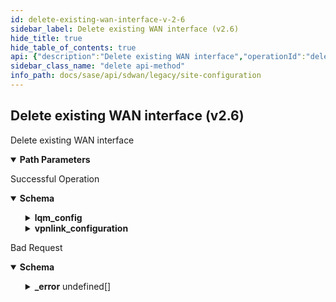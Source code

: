 ```yaml
---
id: delete-existing-wan-interface-v-2-6
sidebar_label: Delete existing WAN interface (v2.6)
hide_title: true
hide_table_of_contents: true
api: {"description":"Delete existing WAN interface","operationId":"delete-v2.6-api-tenants-tenant_id-sites-site_id-waninterfaces-wan_interface_id","parameters":[{"description":"Tenant Id","in":"path","name":"tenant_id","required":true,"schema":{"description":"Tenant Id","type":"string"}},{"description":"Site Id","in":"path","name":"site_id","required":true,"schema":{"description":"Site Id","type":"string"}},{"description":"WAN interface Id","in":"path","name":"wan_interface_id","required":true,"schema":{"description":"Wan Interface Id","type":"string"}}],"responses":{"200":{"content":{"application/json":{"schema":{"properties":{"bfd_mode":{"description":"Bfd Mode: ValidateEnum(enumClass = classOf[BfdMode], WAN_CONFIG_INVALID_BFD_MODE, nullAllowed = false) ","enum":["aggressive","non_aggressive"],"type":"string"},"bw_config_mode":{"description":"Bw Config Mode: ValidateEnum(enumClass = classOf[BWConfigMode], message = INVALID_BANDWIDTH_CONFIG_MODE, nullAllowed = false) ","enum":["auto","manual","manual_bwm_disabled"],"type":"string"},"bwc_enabled":{"description":"Bwc Enabled","type":"boolean"},"cost":{"description":"Cost: Range(max = 1024L, error = WANINTERFACE_INVALID_COST_VALUE: Cost value for site WAN interface should be within range 0-1024, min = 0L) ","type":"integer"},"description":{"description":"Description: Size(max = 256, WANINTERFACE_CONFIG_DESCRIPTION_EXCEEDS_LIMIT, min = 0) ","type":"string"},"id":{"description":"Id","type":"string"},"label_id":{"description":"Label Id: NotEmpty(message = WAN_INTERFACE_INVALID_LABEL) ","type":"string"},"link_bw_down":{"description":"Link Bw Down: JsonIgnore(value = true) ","format":"double","type":"number"},"link_bw_up":{"description":"Link Bw Up: JsonIgnore(value = true) ","format":"double","type":"number"},"lqm_config":{"description":"Lqm Config: Valid ","properties":{"hub_site_ids":{"description":"Hub Site Ids: Size(max = 16, error = WANINTERFACE_LQM_CONFIG_INVALID_HUB_SITE_IDS_SIZE: Maximum 16 hub sites can be configured, min = 0) ListString(allowDuplicate = false, allowEmpty = true, allowNull = true, length = 0, listMaxSize = 0, error = WANINTERFACE_LQM_CONFIG_DUPLICATE_HUB_SITE_IDS: Duplicate hub site ids are not allowed., noTrim = false, regex = , required = false) ","items":{"description":"Hub Site Ids","type":"string"},"type":"array"},"inter_packet_gap":{"description":"Inter Packet Gap: Range(max = 300L, error = WANINTERFACE_LQM_CONFIG_INVALID_INTER_PACKET_GAP: inter packet gap should be in the range of 50-300 milliseconds., min = 50L) ","format":"int32","type":"integer"},"statistic":{"description":"Statistic: ValidateEnum(enumClass = classOf[LQMStatistic], error = WANINTERFACE_LQM_CONFIG_INVALID_STATISTIC: Invalid statistic value. Valid values are min, max and avg., nullAllowed = true) ","enum":["min","max","avg"],"type":"string"}}},"lqm_enabled":{"description":"Lqm Enabled","type":"boolean"},"name":{"description":"Name: Size(max = 128, WANINTERFACE_CONFIG_NAME_EXCEEDS_LIMIT, min = 0) ","type":"string"},"network_id":{"description":"Network Id: NotEmpty(message = NETWORK_ID_REQD) ","type":"string"},"tags":{"description":"Tags: ListString(allowDuplicate = false, allowEmpty = true, allowNull = true, length = 128, listMaxSize = 10, error = INVALID_TAG: Maximum 10 Unique tags of length 1024 each are allowed, noTrim = false, regex = [^,\\\\s]+, required = false) ","items":{"description":"Tags","type":"string"},"type":"array"},"type":{"description":"Type","enum":["PUBLIC_WAN","PRIVATE_WAN"],"type":"string"},"use_for_application_reachability_probes":{"description":"Use For Application Reachability Probes: Valid ","type":"boolean"},"use_for_controller_connections":{"description":"Use For Controller Connections: Valid ","type":"boolean"},"vpnlink_configuration":{"description":"Vpnlink Configuration: Valid Nullable ","properties":{"keep_alive_failure_count":{"description":"Keep Alive Failure Count: NotNull(error = VPNLINK_CONFIG_INVALID_KEEP_ALIVE_FAILURE_COUNT: VPN Link keep alive failure count must be between 3 and 30.) Range(max = 30L, error = VPNLINK_CONFIG_INVALID_KEEP_ALIVE_FAILURE_COUNT: VPN Link keep alive failure count must be between 3 and 30., min = 3L) ","type":"integer"},"keep_alive_interval":{"description":"Keep Alive Interval: NotNull(error = VPNLINK_CONFIG_INVALID_KEEP_ALIVE_INTERVAL: VPN Link keep alive interval must be between 100ms-1740,000ms.) Range(max = 1740000L, error = VPNLINK_CONFIG_INVALID_KEEP_ALIVE_INTERVAL: VPN Link keep alive interval must be between 100ms-1740,000ms., min = 100L) ","type":"integer"}},"required":["keep_alive_failure_count","keep_alive_interval"]}},"required":["label_id","bfd_mode","bw_config_mode","network_id"]}}},"description":"Successful Operation"},"400":{"content":{"application/json":{"example":{"value":{"_error":[{"code":"WAN_INTERFACE_CONFIGURED"},{"code":"WAN_INTERFACE_CONFIG_IN_ZONE"}]}},"schema":{"properties":{"_error":{"items":{"properties":{"code":{"type":"string"},"message":{"type":"string"}}},"type":"array"}}}}},"description":"Bad Request"}},"tags":["Site Configuration"],"method":"delete","path":"/v2.6/api/tenants/{tenant_id}/sites/{site_id}/waninterfaces/{wan_interface_id}","servers":[{"url":"/"}],"info":{"contact":{},"description":"List of APIs used to manage your site specific configuration attributes, and HA configuration for both branch and data center sites.","title":"Site Configuration","version":"Latest"},"postman":{"name":"Delete existing WAN interface (v2.6)","description":{"content":"Delete existing WAN interface","type":"text/plain"},"url":{"path":["v2.6","api","tenants",":tenant_id","sites",":site_id","waninterfaces",":wan_interface_id"],"host":["{{baseUrl}}"],"query":[],"variable":[{"disabled":false,"description":{"content":"(Required) Tenant Id","type":"text/plain"},"type":"any","value":"","key":"tenant_id"},{"disabled":false,"description":{"content":"(Required) Site Id","type":"text/plain"},"type":"any","value":"","key":"site_id"},{"disabled":false,"description":{"content":"(Required) WAN interface Id","type":"text/plain"},"type":"any","value":"","key":"wan_interface_id"}]},"header":[{"key":"Accept","value":"application/json"}],"method":"DELETE"}}
sidebar_class_name: "delete api-method"
info_path: docs/sase/api/sdwan/legacy/site-configuration
---
```



## Delete existing WAN interface (v2.6)



Delete existing WAN interface

<details style={{"marginBottom":"1rem"}} data-collapsed={false} open={true}><summary style={{}}><strong>Path Parameters</strong></summary><div><ul><ParamsItem className={"paramsItem"} param={{"description":"Tenant Id","in":"path","name":"tenant_id","required":true,"schema":{"description":"Tenant Id","type":"string"}}}></ParamsItem><ParamsItem className={"paramsItem"} param={{"description":"Site Id","in":"path","name":"site_id","required":true,"schema":{"description":"Site Id","type":"string"}}}></ParamsItem><ParamsItem className={"paramsItem"} param={{"description":"WAN interface Id","in":"path","name":"wan_interface_id","required":true,"schema":{"description":"Wan Interface Id","type":"string"}}}></ParamsItem></ul></div></details><div><ApiTabs><TabItem label={"200"} value={"200"}><div>

Successful Operation

</div><div><details style={{}} data-collapsed={false} open={true}><summary style={{"textAlign":"left"}}><strong>Schema</strong></summary><div style={{"textAlign":"left","marginLeft":"1rem"}}></div><ul style={{"marginLeft":"1rem"}}><SchemaItem collapsible={false} name={"bfd_mode"} required={true} schemaDescription={"Bfd Mode: ValidateEnum(enumClass = classOf[BfdMode], WAN_CONFIG_INVALID_BFD_MODE, nullAllowed = false) "} schemaName={"string"} qualifierMessage={"**Possible values:** [`aggressive`, `non_aggressive`]"}></SchemaItem><SchemaItem collapsible={false} name={"bw_config_mode"} required={true} schemaDescription={"Bw Config Mode: ValidateEnum(enumClass = classOf[BWConfigMode], message = INVALID_BANDWIDTH_CONFIG_MODE, nullAllowed = false) "} schemaName={"string"} qualifierMessage={"**Possible values:** [`auto`, `manual`, `manual_bwm_disabled`]"}></SchemaItem><SchemaItem collapsible={false} name={"bwc_enabled"} required={false} schemaDescription={"Bwc Enabled"} schemaName={"boolean"} qualifierMessage={undefined}></SchemaItem><SchemaItem collapsible={false} name={"cost"} required={false} schemaDescription={"Cost: Range(max = 1024L, error = WANINTERFACE_INVALID_COST_VALUE: Cost value for site WAN interface should be within range 0-1024, min = 0L) "} schemaName={"integer"} qualifierMessage={undefined}></SchemaItem><SchemaItem collapsible={false} name={"description"} required={false} schemaDescription={"Description: Size(max = 256, WANINTERFACE_CONFIG_DESCRIPTION_EXCEEDS_LIMIT, min = 0) "} schemaName={"string"} qualifierMessage={undefined}></SchemaItem><SchemaItem collapsible={false} name={"id"} required={false} schemaDescription={"Id"} schemaName={"string"} qualifierMessage={undefined}></SchemaItem><SchemaItem collapsible={false} name={"label_id"} required={true} schemaDescription={"Label Id: NotEmpty(message = WAN_INTERFACE_INVALID_LABEL) "} schemaName={"string"} qualifierMessage={undefined}></SchemaItem><SchemaItem collapsible={false} name={"link_bw_down"} required={false} schemaDescription={"Link Bw Down: JsonIgnore(value = true) "} schemaName={"double"} qualifierMessage={undefined}></SchemaItem><SchemaItem collapsible={false} name={"link_bw_up"} required={false} schemaDescription={"Link Bw Up: JsonIgnore(value = true) "} schemaName={"double"} qualifierMessage={undefined}></SchemaItem><SchemaItem collapsible={true} className={"schemaItem"}><details style={{}}><summary style={{}}><strong>lqm_config</strong><span style={{"opacity":"0.6"}}> </span></summary><div style={{"marginLeft":"1rem"}}><div style={{"marginTop":".5rem","marginBottom":".5rem"}}>

Lqm Config: Valid 

</div><SchemaItem collapsible={false} name={"hub_site_ids"} required={false} schemaDescription={"Hub Site Ids: Size(max = 16, error = WANINTERFACE_LQM_CONFIG_INVALID_HUB_SITE_IDS_SIZE: Maximum 16 hub sites can be configured, min = 0) ListString(allowDuplicate = false, allowEmpty = true, allowNull = true, length = 0, listMaxSize = 0, error = WANINTERFACE_LQM_CONFIG_DUPLICATE_HUB_SITE_IDS: Duplicate hub site ids are not allowed., noTrim = false, regex = , required = false) "} schemaName={"string[]"} qualifierMessage={undefined}></SchemaItem><SchemaItem collapsible={false} name={"inter_packet_gap"} required={false} schemaDescription={"Inter Packet Gap: Range(max = 300L, error = WANINTERFACE_LQM_CONFIG_INVALID_INTER_PACKET_GAP: inter packet gap should be in the range of 50-300 milliseconds., min = 50L) "} schemaName={"int32"} qualifierMessage={undefined}></SchemaItem><SchemaItem collapsible={false} name={"statistic"} required={false} schemaDescription={"Statistic: ValidateEnum(enumClass = classOf[LQMStatistic], error = WANINTERFACE_LQM_CONFIG_INVALID_STATISTIC: Invalid statistic value. Valid values are min, max and avg., nullAllowed = true) "} schemaName={"string"} qualifierMessage={"**Possible values:** [`min`, `max`, `avg`]"}></SchemaItem></div></details></SchemaItem><SchemaItem collapsible={false} name={"lqm_enabled"} required={false} schemaDescription={"Lqm Enabled"} schemaName={"boolean"} qualifierMessage={undefined}></SchemaItem><SchemaItem collapsible={false} name={"name"} required={false} schemaDescription={"Name: Size(max = 128, WANINTERFACE_CONFIG_NAME_EXCEEDS_LIMIT, min = 0) "} schemaName={"string"} qualifierMessage={undefined}></SchemaItem><SchemaItem collapsible={false} name={"network_id"} required={true} schemaDescription={"Network Id: NotEmpty(message = NETWORK_ID_REQD) "} schemaName={"string"} qualifierMessage={undefined}></SchemaItem><SchemaItem collapsible={false} name={"tags"} required={false} schemaDescription={"Tags: ListString(allowDuplicate = false, allowEmpty = true, allowNull = true, length = 128, listMaxSize = 10, error = INVALID_TAG: Maximum 10 Unique tags of length 1024 each are allowed, noTrim = false, regex = [^,\\\\s]+, required = false) "} schemaName={"string[]"} qualifierMessage={undefined}></SchemaItem><SchemaItem collapsible={false} name={"type"} required={false} schemaDescription={"Type"} schemaName={"string"} qualifierMessage={"**Possible values:** [`PUBLIC_WAN`, `PRIVATE_WAN`]"}></SchemaItem><SchemaItem collapsible={false} name={"use_for_application_reachability_probes"} required={false} schemaDescription={"Use For Application Reachability Probes: Valid "} schemaName={"boolean"} qualifierMessage={undefined}></SchemaItem><SchemaItem collapsible={false} name={"use_for_controller_connections"} required={false} schemaDescription={"Use For Controller Connections: Valid "} schemaName={"boolean"} qualifierMessage={undefined}></SchemaItem><SchemaItem collapsible={true} className={"schemaItem"}><details style={{}}><summary style={{}}><strong>vpnlink_configuration</strong><span style={{"opacity":"0.6"}}> </span></summary><div style={{"marginLeft":"1rem"}}><div style={{"marginTop":".5rem","marginBottom":".5rem"}}>

Vpnlink Configuration: Valid Nullable 

</div><SchemaItem collapsible={false} name={"keep_alive_failure_count"} required={true} schemaDescription={"Keep Alive Failure Count: NotNull(error = VPNLINK_CONFIG_INVALID_KEEP_ALIVE_FAILURE_COUNT: VPN Link keep alive failure count must be between 3 and 30.) Range(max = 30L, error = VPNLINK_CONFIG_INVALID_KEEP_ALIVE_FAILURE_COUNT: VPN Link keep alive failure count must be between 3 and 30., min = 3L) "} schemaName={"integer"} qualifierMessage={undefined}></SchemaItem><SchemaItem collapsible={false} name={"keep_alive_interval"} required={true} schemaDescription={"Keep Alive Interval: NotNull(error = VPNLINK_CONFIG_INVALID_KEEP_ALIVE_INTERVAL: VPN Link keep alive interval must be between 100ms-1740,000ms.) Range(max = 1740000L, error = VPNLINK_CONFIG_INVALID_KEEP_ALIVE_INTERVAL: VPN Link keep alive interval must be between 100ms-1740,000ms., min = 100L) "} schemaName={"integer"} qualifierMessage={undefined}></SchemaItem></div></details></SchemaItem></ul></details></div></TabItem><TabItem label={"400"} value={"400"}><div>

Bad Request

</div><div><details style={{}} data-collapsed={false} open={true}><summary style={{"textAlign":"left"}}><strong>Schema</strong></summary><div style={{"textAlign":"left","marginLeft":"1rem"}}></div><ul style={{"marginLeft":"1rem"}}><SchemaItem collapsible={true} className={"schemaItem"}><details style={{}}><summary style={{}}><strong>_error</strong><span style={{"opacity":"0.6"}}> undefined[]</span></summary><div style={{"marginLeft":"1rem"}}><SchemaItem collapsible={false} name={"code"} required={false} schemaDescription={undefined} schemaName={"string"} qualifierMessage={undefined}></SchemaItem><SchemaItem collapsible={false} name={"message"} required={false} schemaDescription={undefined} schemaName={"string"} qualifierMessage={undefined}></SchemaItem></div></details></SchemaItem></ul></details></div></TabItem></ApiTabs></div>
      